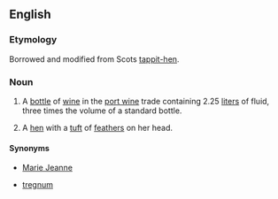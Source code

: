 ==English==

===Etymology===
Borrowed and modified from Scots [[tappit-hen]].

===Noun===
{{en-noun|head=[[tappit]] [[hen]]}}
# {{context|rare|lang=en}} A [[bottle]] of [[wine]] in the [[port wine]] trade containing 2.25 [[liter]]s of fluid, three times the volume of a standard bottle.
# {{context|Scotland|lang=en}} A [[hen]] with a [[tuft]] of [[feather]]s on her head.
#: {{rfquotek|Jamieson}}

====Synonyms====
* {{sense|bottle}} [[Marie Jeanne]]
* {{sense|bottle}} [[tregnum]]